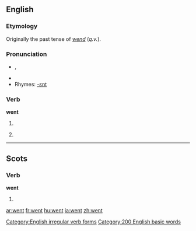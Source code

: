 ==English==

{{rank|every|think|life|131|went|back|under|same}}

===Etymology===
Originally the past tense of ''[[wend]]'' (''q.v.'').

===Pronunciation===
*{{IPA|/ˈwεnt/}}, {{SAMPA|/"wEnt/}}
*{{audio|en-us-went.ogg|Audio (US)}}
*Rhymes: [[Rhymes:English:-ɛnt|-ɛnt]]

===Verb===
'''went'''

# {{simple past of|go|lang=English}}
# {{archaic}} {{past of|wend|lang=English}}

[[Category:English irregular verb forms]]
[[Category:200 English basic words]]

----

==Scots==

===Verb===
'''went'''

# {{simple past of|''tae [[gan#Scots|gan]]''|lang=Scots}}

[[ar:went]]
[[fr:went]]
[[hu:went]]
[[ja:went]]
[[zh:went]]